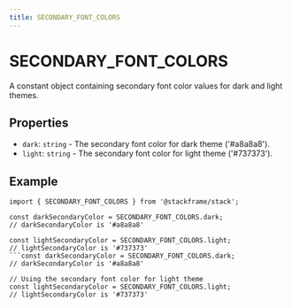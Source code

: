 ```yaml
---
title: SECONDARY_FONT_COLORS
---
```


# SECONDARY_FONT_COLORS

A constant object containing secondary font color values for dark and light themes.

## Properties

- `dark`: `string` - The secondary font color for dark theme ('#a8a8a8').
- `light`: `string` - The secondary font color for light theme ('#737373').

## Example

```tsx
import { SECONDARY_FONT_COLORS } from '@stackframe/stack';

const darkSecondaryColor = SECONDARY_FONT_COLORS.dark;
// darkSecondaryColor is '#a8a8a8'

const lightSecondaryColor = SECONDARY_FONT_COLORS.light;
// lightSecondaryColor is '#737373'
```const darkSecondaryColor = SECONDARY_FONT_COLORS.dark;
// darkSecondaryColor is '#a8a8a8'

// Using the secondary font color for light theme
const lightSecondaryColor = SECONDARY_FONT_COLORS.light;
// lightSecondaryColor is '#737373'
```